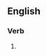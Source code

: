 ==English==

===Verb===
{{head|en|verb form}}

# {{present participle of|transubstantiate|lang=en|nocat=1}}